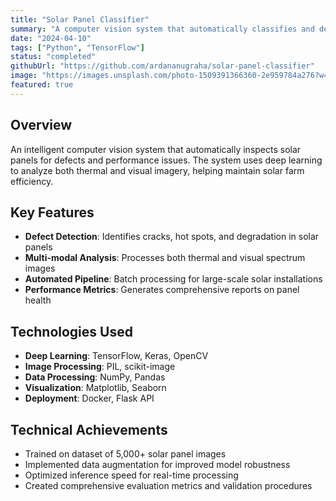 ```yaml
---
title: "Solar Panel Classifier"
summary: "A computer vision system that automatically classifies and detects defects in solar panels using deep learning and image processing techniques."
date: "2024-04-10"
tags: ["Python", "TensorFlow"]
status: "completed"
githubUrl: "https://github.com/ardananugraha/solar-panel-classifier"
image: "https://images.unsplash.com/photo-1509391366360-2e959784a276?w=600&h=400&fit=crop"
featured: true
---
```


## Overview

An intelligent computer vision system that automatically inspects solar panels for defects and performance issues. The system uses deep learning to analyze both thermal and visual imagery, helping maintain solar farm efficiency.

## Key Features

- **Defect Detection**: Identifies cracks, hot spots, and degradation in solar panels
- **Multi-modal Analysis**: Processes both thermal and visual spectrum images
- **Automated Pipeline**: Batch processing for large-scale solar installations
- **Performance Metrics**: Generates comprehensive reports on panel health

## Technologies Used

- **Deep Learning**: TensorFlow, Keras, OpenCV
- **Image Processing**: PIL, scikit-image
- **Data Processing**: NumPy, Pandas
- **Visualization**: Matplotlib, Seaborn
- **Deployment**: Docker, Flask API

## Technical Achievements

- Trained on dataset of 5,000+ solar panel images
- Implemented data augmentation for improved model robustness
- Optimized inference speed for real-time processing
- Created comprehensive evaluation metrics and validation procedures